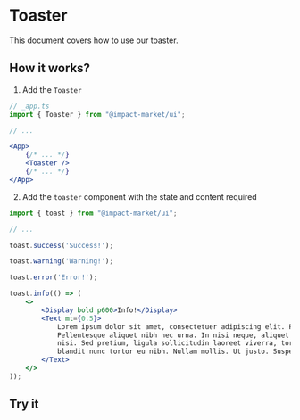 
<Meta title="Toaster" />

# Toaster
This document covers how to use our toaster.

## How it works?
1. Add the `Toaster`

```jsx
// _app.ts
import { Toaster } from "@impact-market/ui";

// ...

<App>
    {/* ... */}
    <Toaster />
    {/* ... */}
</App>
```

2. Add the `toaster` component with the state and content required

```jsx
import { toast } from "@impact-market/ui";

// ...

toast.success('Success!');

toast.warning('Warning!');

toast.error('Error!');

toast.info(() => (
    <>
        <Display bold p600>Info!</Display>
        <Text mt={0.5}>
            Lorem ipsum dolor sit amet, consectetuer adipiscing elit. Phasellus hendrerit.
            Pellentesque aliquet nibh nec urna. In nisi neque, aliquet vel, dapibus id, mattis vel,
            nisi. Sed pretium, ligula sollicitudin laoreet viverra, tortor libero sodales leo, eget
            blandit nunc tortor eu nibh. Nullam mollis. Ut justo. Suspendisse potenti.
        </Text>
    </>
));

```


## Try it
<ToasterExample />
